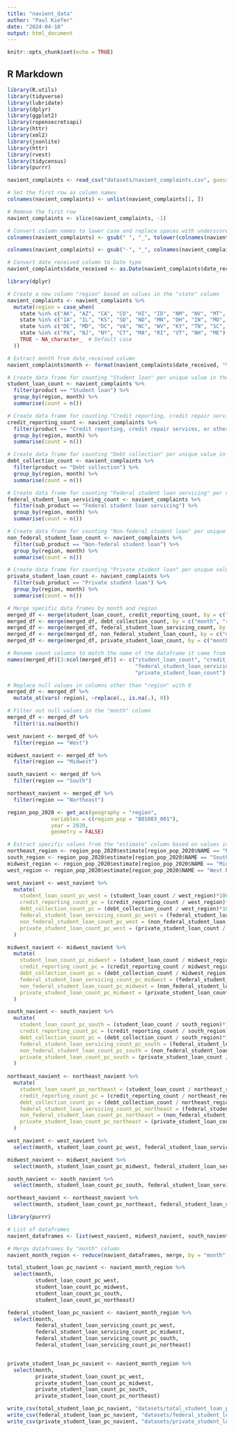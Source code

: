 ```yaml
---
title: "navient_data"
author: "Paul Kiefer"
date: "2024-04-18"
output: html_document
---
```


```r
knitr::opts_chunk$set(echo = TRUE)
```

## R Markdown

```r
library(R.utils)
library(tidyverse)
library(lubridate)
library(dplyr)
library(ggplot2)
library(ropensecretsapi)
library(httr)
library(xml2)
library(jsonlite)
library(httr)
library(rvest)
library(tidycensus)
library(purrr)
```

```r
navient_complaints <- read_csv("datasets/navient_complaints.csv", guess_max = 39,000)   
```

```r
# Set the first row as column names
colnames(navient_complaints) <- unlist(navient_complaints[1, ])

# Remove the first row
navient_complaints <- slice(navient_complaints, -1)
```

```r
# Convert column names to lower case and replace spaces with underscores
colnames(navient_complaints) <- gsub(" ", "_", tolower(colnames(navient_complaints)))

colnames(navient_complaints) <- gsub("-", "_", colnames(navient_complaints))
```

```r
# Convert date_received column to Date type
navient_complaints$date_received <- as.Date(navient_complaints$date_received, format = "%m/%d/%y")
```

```r
library(dplyr)

# Create a new column "region" based on values in the "state" column
navient_complaints <- navient_complaints %>%
  mutate(region = case_when(
    state %in% c("AK", "AZ", "CA", "CO", "HI", "ID", "NM", "NV", "MT", "OR", "UT", "WA", "WY") ~ "West",
    state %in% c("IA", "IL", "KS", "SD", "ND", "MN", "OH", "IN", "MO", "WI", "MI") ~ "Midwest",
    state %in% c("DE", "MD", "DC", "VA", "NC", "WV", "KY", "TN", "SC", "GA", "FL", "AL", "MS", "LA", "AR", "OK", "TX") ~ "South",
    state %in% c("PA", "NJ", "NY", "CT", "MA", "RI", "VT", "NH", "ME") ~ "Northeast",
    TRUE ~ NA_character_  # Default case
  ))
```


```r
# Extract month from date_received column
navient_complaints$month <- format(navient_complaints$date_received, "%Y-%m")

# Create data frame for counting "Student loan" per unique value in the "region" column for each month
student_loan_count <- navient_complaints %>%
  filter(product == "Student loan") %>%
  group_by(region, month) %>%
  summarise(count = n())

# Create data frame for counting "Credit reporting, credit repair services, or other personal consumer reports" per unique value in the "region" column for each month
credit_reporting_count <- navient_complaints %>%
  filter(product == "Credit reporting, credit repair services, or other personal consumer reports") %>%
  group_by(region, month) %>%
  summarise(count = n())

# Create data frame for counting "Debt collection" per unique value in the "region" column for each month
debt_collection_count <- navient_complaints %>%
  filter(product == "Debt collection") %>%
  group_by(region, month) %>%
  summarise(count = n())

# Create data frame for counting "Federal student loan servicing" per unique value in the "region" column for each month
federal_student_loan_servicing_count <- navient_complaints %>%
  filter(sub_product == "Federal student loan servicing") %>%
  group_by(region, month) %>%
  summarise(count = n())

# Create data frame for counting "Non-federal student loan" per unique value in the "region" column for each month
non_federal_student_loan_count <- navient_complaints %>%
  filter(sub_product == "Non-federal student loan") %>%
  group_by(region, month) %>%
  summarise(count = n())

# Create data frame for counting "Private student loan" per unique value in the "region" column for each month
private_student_loan_count <- navient_complaints %>%
  filter(sub_product == "Private student loan") %>%
  group_by(region, month) %>%
  summarise(count = n())
```
```r
# Merge specific data frames by month and region
merged_df <- merge(student_loan_count, credit_reporting_count, by = c("month", "region"), all = TRUE)
merged_df <- merge(merged_df, debt_collection_count, by = c("month", "region"), all = TRUE)
merged_df <- merge(merged_df, federal_student_loan_servicing_count, by = c("month", "region"), all = TRUE)
merged_df <- merge(merged_df, non_federal_student_loan_count, by = c("month", "region"), all = TRUE)
merged_df <- merge(merged_df, private_student_loan_count, by = c("month", "region"), all = TRUE)

# Rename count columns to match the name of the dataframe it came from
names(merged_df)[3:ncol(merged_df)] <- c("student_loan_count", "credit_reporting_count", "debt_collection_count", 
                                         "federal_student_loan_servicing_count", "non_federal_student_loan_count", 
                                         "private_student_loan_count")
```


```r
# Replace null values in columns other than "region" with 0
merged_df <- merged_df %>%
  mutate_at(vars(-region), ~replace(., is.na(.), 0))

# Filter out null values in the "month" column
merged_df <- merged_df %>%
  filter(!is.na(month))

```



```r
west_navient <- merged_df %>%
  filter(region == "West")

midwest_navient <- merged_df %>%
  filter(region == "Midwest")

south_navient <- merged_df %>%
  filter(region == "South")

northeast_navient <- merged_df %>%
  filter(region == "Northeast")

```



```r
region_pop_2020 <- get_acs(geography = "region",
              variables = c(region_pop = "B01003_001"),
              year = 2020,
              geometry = FALSE)
```
```r
# Extract specific values from the "estimate" column based on values in the "NAME" column
northeast_region <- region_pop_2020$estimate[region_pop_2020$NAME == "Northeast Region"]
south_region <- region_pop_2020$estimate[region_pop_2020$NAME == "South Region"]
midwest_region <- region_pop_2020$estimate[region_pop_2020$NAME == "Midwest Region"]
west_region <- region_pop_2020$estimate[region_pop_2020$NAME == "West Region"]
```



```r
west_navient <- west_navient %>%
  mutate(
    student_loan_count_pc_west = (student_loan_count / west_region)*1000000,
    credit_reporting_count_pc = (credit_reporting_count / west_region)*1000000,
    debt_collection_count_pc = (debt_collection_count / west_region)*1000000,
    federal_student_loan_servicing_count_pc_west = (federal_student_loan_servicing_count / west_region)*1000000,
    non_federal_student_loan_count_pc_west = (non_federal_student_loan_count / west_region)*1000000,
    private_student_loan_count_pc_west = (private_student_loan_count / west_region)*1000000
  )

midwest_navient <- midwest_navient %>%
  mutate(
    student_loan_count_pc_midwest = (student_loan_count / midwest_region)*1000000,
    credit_reporting_count_pc = (credit_reporting_count / midwest_region)*1000000,
    debt_collection_count_pc = (debt_collection_count / midwest_region)*1000000,
    federal_student_loan_servicing_count_pc_midwest = (federal_student_loan_servicing_count / midwest_region)*1000000,
    non_federal_student_loan_count_pc_midwest = (non_federal_student_loan_count / midwest_region)*1000000,
    private_student_loan_count_pc_midwest = (private_student_loan_count / midwest_region)*1000000
  )

south_navient <- south_navient %>%
  mutate(
    student_loan_count_pc_south = (student_loan_count / south_region)*1000000,
    credit_reporting_count_pc = (credit_reporting_count / south_region)*1000000,
    debt_collection_count_pc = (debt_collection_count / south_region)*1000000,
    federal_student_loan_servicing_count_pc_south = (federal_student_loan_servicing_count / south_region)*1000000,
    non_federal_student_loan_count_pc_south = (non_federal_student_loan_count / south_region)*1000000,
    private_student_loan_count_pc_south = (private_student_loan_count / south_region)*1000000
  )
    
northeast_navient <- northeast_navient %>%
  mutate(
    student_loan_count_pc_northeast = (student_loan_count / northeast_region)*1000000,
    credit_reporting_count_pc = (credit_reporting_count / northeast_region)*1000000,
    debt_collection_count_pc = (debt_collection_count / northeast_region)*1000000,
    federal_student_loan_servicing_count_pc_northeast = (federal_student_loan_servicing_count / northeast_region)*1000000,
    non_federal_student_loan_count_pc_northeast = (non_federal_student_loan_count / northeast_region)*1000000,
    private_student_loan_count_pc_northeast = (private_student_loan_count / northeast_region)*1000000
  )
```


```r
west_navient <- west_navient %>%
  select(month, student_loan_count_pc_west, federal_student_loan_servicing_count_pc_west, non_federal_student_loan_count_pc_west, private_student_loan_count_pc_west)

midwest_navient <- midwest_navient %>%
  select(month, student_loan_count_pc_midwest, federal_student_loan_servicing_count_pc_midwest, non_federal_student_loan_count_pc_midwest, private_student_loan_count_pc_midwest)

south_navient <- south_navient %>%
  select(month, student_loan_count_pc_south, federal_student_loan_servicing_count_pc_south, non_federal_student_loan_count_pc_south, private_student_loan_count_pc_south)

northeast_navient <- northeast_navient %>%
  select(month, student_loan_count_pc_northeast, federal_student_loan_servicing_count_pc_northeast, non_federal_student_loan_count_pc_northeast, private_student_loan_count_pc_northeast)
```

```r
library(purrr)

# List of dataframes
navient_dataframes <- list(west_navient, midwest_navient, south_navient, northeast_navient)

# Merge dataframes by "month" column
navient_month_region <- reduce(navient_dataframes, merge, by = "month")
```

```r
total_student_loan_pc_navient <- navient_month_region %>%
  select(month,
         student_loan_count_pc_west,
         student_loan_count_pc_midwest,
         student_loan_count_pc_south,
         student_loan_count_pc_northeast)
```

```r
federal_student_loan_pc_navient <- navient_month_region %>%
  select(month,
         federal_student_loan_servicing_count_pc_west,
         federal_student_loan_servicing_count_pc_midwest,
         federal_student_loan_servicing_count_pc_south,
         federal_student_loan_servicing_count_pc_northeast)


private_student_loan_pc_navient <- navient_month_region %>%
  select(month,
         private_student_loan_count_pc_west,
         private_student_loan_count_pc_midwest,
         private_student_loan_count_pc_south,
         private_student_loan_count_pc_northeast)
```


```r
write_csv(total_student_loan_pc_navient, "datasets/total_student_loan_pc_navient.csv")
write_csv(federal_student_loan_pc_navient, "datasets/federal_student_loan_pc_navient.csv")
write_csv(private_student_loan_pc_navient, "datasets/private_student_loan_pc_navient.csv")
```

